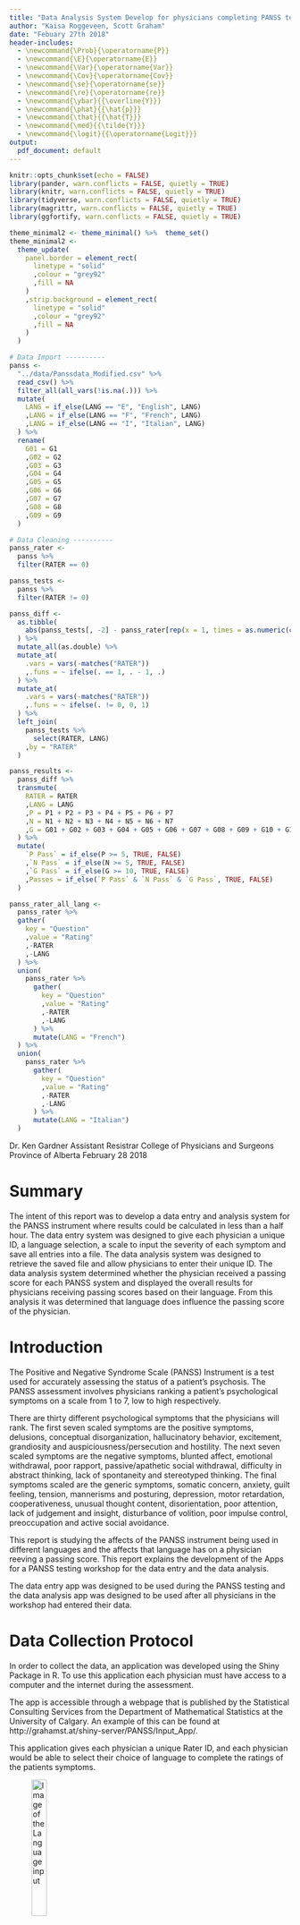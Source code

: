 ```yaml
---
title: "Data Analysis System Develop for physicians completing PANSS testing and the effect language has on the score"
author: "Kaisa Roggeveen, Scott Graham"
date: "Febuary 27th 2018"
header-includes:
  - \newcommand{\Prob}{\operatorname{P}}
  - \newcommand{\E}{\operatorname{E}}
  - \newcommand{\Var}{\operatorname{Var}}
  - \newcommand{\Cov}{\operatorname{Cov}}
  - \newcommand{\se}{\operatorname{se}}
  - \newcommand{\re}{\operatorname{re}}
  - \newcommand{\ybar}{{\overline{Y}}}
  - \newcommand{\phat}{{\hat{p}}}
  - \newcommand{\that}{{\hat{T}}}
  - \newcommand{\med}{{\tilde{Y}}}
  - \newcommand{\logit}{{\operatorname{Logit}}}
output: 
  pdf_document: default
---
```


```r
knitr::opts_chunk$set(echo = FALSE)
library(pander, warn.conflicts = FALSE, quietly = TRUE)
library(knitr, warn.conflicts = FALSE, quietly = TRUE)
library(tidyverse, warn.conflicts = FALSE, quietly = TRUE)
library(magrittr, warn.conflicts = FALSE, quietly = TRUE)
library(ggfortify, warn.conflicts = FALSE, quietly = TRUE)

theme_minimal2 <- theme_minimal() %>%  theme_set()
theme_minimal2 <-
  theme_update(
    panel.border = element_rect(
      linetype = "solid"
      ,colour = "grey92"
      ,fill = NA
    )
    ,strip.background = element_rect(
      linetype = "solid"
      ,colour = "grey92"
      ,fill = NA
    )
  )

# Data Import ----------
panss <-
  "../data/Panssdata_Modified.csv" %>% 
  read_csv() %>% 
  filter_all(all_vars(!is.na(.))) %>% 
  mutate(
    LANG = if_else(LANG == "E", "English", LANG)
    ,LANG = if_else(LANG == "F", "French", LANG)
    ,LANG = if_else(LANG == "I", "Italian", LANG)
  ) %>% 
  rename(
    G01 = G1
    ,G02 = G2
    ,G03 = G3
    ,G04 = G4
    ,G05 = G5
    ,G06 = G6
    ,G07 = G7
    ,G08 = G8
    ,G09 = G9
  ) 

# Data Cleaning ----------
panss_rater <- 
  panss %>% 
  filter(RATER == 0)

panss_tests <- 
  panss %>% 
  filter(RATER != 0)

panss_diff <-
  as.tibble(
    abs(panss_tests[, -2] - panss_rater[rep(x = 1, times = as.numeric(count(panss_tests))), -2])
  ) %>% 
  mutate_all(as.double) %>% 
  mutate_at(
    .vars = vars(-matches("RATER"))
    ,.funs = ~ ifelse(. == 1, . - 1, .)
  ) %>%
  mutate_at(
    .vars = vars(-matches("RATER"))
    ,.funs = ~ ifelse(. != 0, 0, 1)
  ) %>%
  left_join(
    panss_tests %>% 
      select(RATER, LANG)
    ,by = "RATER"
  )

panss_results <-
  panss_diff %>% 
  transmute(
    RATER = RATER
    ,LANG = LANG
    ,P = P1 + P2 + P3 + P4 + P5 + P6 + P7
    ,N = N1 + N2 + N3 + N4 + N5 + N6 + N7
    ,G = G01 + G02 + G03 + G04 + G05 + G06 + G07 + G08 + G09 + G10 + G11 + G12 + G13 + G14 + G15 + G16
  ) %>% 
  mutate(
    `P Pass` = if_else(P >= 5, TRUE, FALSE)
    ,`N Pass` = if_else(N >= 5, TRUE, FALSE)
    ,`G Pass` = if_else(G >= 10, TRUE, FALSE)
    ,Passes = if_else(`P Pass` & `N Pass` & `G Pass`, TRUE, FALSE)
  )

panss_rater_all_lang <- 
  panss_rater %>% 
  gather(
    key = "Question"
    ,value = "Rating"
    ,-RATER
    ,-LANG
  ) %>% 
  union(
    panss_rater %>% 
      gather(
        key = "Question"
        ,value = "Rating"
        ,-RATER
        ,-LANG
      ) %>% 
      mutate(LANG = "French")
  ) %>% 
  union(
    panss_rater %>% 
      gather(
        key = "Question"
        ,value = "Rating"
        ,-RATER
        ,-LANG
      ) %>% 
      mutate(LANG = "Italian")
  )
```
Dr. Ken Gardner  \newline
Assistant Resistrar College of Physicians and Surgeons \newline
Province of Alberta \newline
February 28 2018 \newline


# Summary
The intent of this report was to develop a data entry and analysis system for the PANSS instrument where results could be calculated in less than a half hour. The data entry system was designed to give each physician a unique ID, a language selection, a scale to input the severity of each symptom and save all entries into a file. The data analysis system was designed to retrieve the saved file and allow physicians to enter their unique ID. The data analysis system determined whether the physician received a passing score for each PANSS system and displayed the overall results for physicians receiving passing scores based on their language. From this analysis it was determined that language does influence the passing score of the physician.



# Introduction
The Positive and Negative Syndrome Scale (PANSS) Instrument is a test used for accurately assessing the status of a patient's psychosis. The PANSS assessment involves physicians ranking a patient's psychological symptoms on a scale from 1 to 7, low to high respectively. 

There are thirty different psychological symptoms that the physicians will rank. The first seven scaled symptoms are the positive symptoms, delusions, conceptual disorganization, hallucinatory behavior, excitement, grandiosity and  auspiciousness/persecution and hostility. The next seven scaled symptoms are the negative symptoms, blunted affect, emotional withdrawal, poor rapport, passive/apathetic social withdrawal, difficulty in abstract thinking, lack of spontaneity and stereotyped thinking. The final symptoms scaled are the generic symptoms, somatic concern, anxiety, guilt feeling, tension, mannerisms and posturing, depression, motor retardation, cooperativeness, unusual thought content, disorientation, poor attention, lack of judgement and insight, disturbance of volition, poor impulse control, preoccupation and active social avoidance. 

This report is studying the affects of the PANSS instrument being used in different languages and the affects that language has on a physician reeving a passing score. This report explains the development of the Apps for a PANSS testing workshop for the data entry and the data analysis.

The data entry app was designed to be used during the PANSS testing and the data analysis app was designed to be used after all physicians in the workshop had entered their data. 



# Data Collection Protocol
In order to collect the data, an application was developed using the Shiny Package in R. To use this application each physician must have access to a computer and the internet during the assessment.

The app is accessible through a webpage that is published by the Statistical Consulting Services from the Department of Mathematical Statistics at the University of Calgary. An example of this can be found at http://grahamst.at/shiny-server/PANSS/Input_App/.

This application gives each physician a unique Rater ID, and each physician would be able to select their choice of language to complete the ratings of the patients symptoms. 

![Image of the Language input](images/image1.png){height=25%}

The application displays the three symptom sections, positive, negative and generic, in individual columns. The first column displays the seven positive symptoms, the second column displays the seven negative symptoms and the last column displays the 16 generic symptoms. Each physician can rate the symptom on a slider-scale between 1 (low) and 7 (high). Once the physician is satisfied with all of their responses, they can submit their responses. All of the submitted responses are collected in a comma-departed values (CSV) document or uploaded into a database table. 

![Image of the Slider-Scale](images/image2.png){height=30%}

This data entry system was designed to prevent common issues seen in data collection. The system takes the inputs directly from the physicians and saves their responses in a CSV file, which eliminates potential errors made my humans when inputing the data. This system only allows physicians to choose numbers between 1 and 7, and therefore no numbers outside of these values would be recorded. The system also displays all of the questions at once so the physician can easily review their inputed symptom ratings.

# Data Analysis System

To create a quick and effective data analysis system an application was developed using the Shiny package in R. To view the results from the data analysis an individual physician would need access to a computer and the internet or the overall results could be shown to all physicians on an overhead screen.

This application is also accessible through a webpage that is published by the Statistical Consulting Services from the Department of Mathematical Statistics at the University of Calgary. An example of this can be found at http://grahamst.at/shiny-server/PANSS/Results_App/. Or seen in figures 3-5.

The application has a drop down menu where the physician can choose to display the results to a given question set, a check box set the results by language and the ability for physicians to enter their unique ID, and display their results. 

The data analysis application gathers the data from the CSV file/database that was created in the input application. The data then runs through a data cleaner which checks that there are no responses outside of the scope of the questions. Next the physicians' ratings are compared to the experts ratings for each symptom. The results of this comaparison are printed in a table where the physician can review their scores and determine where they made errors. 

The data analysis also displays overall results for all physicians. Histograms are used as a visual representation of the data. The histograms that are created for each section and each section can be stratified by langauge. In the histograms, the passing scores are coloured in green and failing scores are coloured in orange. 

The data was also visualized using Box Plots. The expert's rating was marked by a red star (*), and can be stratified by language.

To visualize overall passing scores bar plots of the proportion of raters who passed in each language are created for each section, Positive Symptoms, Negative Symptoms, Generic Symtoms and Overall. In the bar plots a passing score is coloured as green and a failing score are coloured in orange. These bar plots allow for a quick visualization of the data and the differences between the proportion of physicians passed based on language. 

![Results App Top](images/Results_App01.png)

![Results App Middle](images/Results_App02.png)

![Results App Bottom](images/Results_App03.png)

# Data Analysis
The intial step into analyzing the data was to remove variables that were outside of the allowed inputs. The first screening test was if there were any symbols in the ratings. Any symbols found were removed and the rating was marked as NA. The second screening test was to identify letters in the ratings. If the letter "l" was found it was replaced by the number 1, otherwise the rating was marked at NA. The final step taken to clean the ratings of errors was to make sure all of the numbers were in between 1 and 7. If a rating was scored as "0" it was changed to a "1" and if a rating was scored as an "8" or a "9", the rating was changed to a "7".

## Physician's Passing Score
To determine if a physician "passed" or "failed" the training they must meet certain criteria. The first criteria check was comparing each physician's symptom rating to an expert's symptom rating, if the physicians rating was within 1 of the expert's rating they received a "pass" on that symptom. 

The second criteria check was the total number of "pass" questions in the positive, negative and generic symptoms sections. To receive a "pass" in the positive and negative symptoms sections at least 5 out of the 7 symptoms must be a "pass". To receive a "pass" in the generic symptoms section at least 10 out of the 16 must be a "pass".

The third criteria checked was if the physician "passed" all three sections. If the physician "passed" all three sections, then they received a "pass" for the PANSS training.

The following table shows the summary results of the physicians. The full results can bee seen in Appendix B.
```r
panss_results %>% 
  group_by(LANG) %>%
  summarize_if(.predicate = is.logical, .funs = c(sum, length)) %>% 
  select(
    Language = LANG
    ,`Passed P` = `P Pass_.Primitive("sum")`
    ,`Passed N` = `N Pass_.Primitive("sum")`
    ,`Passed G` = `G Pass_.Primitive("sum")`
    ,`Passed` = `Passes_.Primitive("sum")`
    ,`Total Physicians` = `Passes_.Primitive("length")`
  ) %>%
  kable(caption = "Number of Passes")

panss_results %>% 
  group_by(LANG) %>%
  select(-RATER) %>% 
  summarize_if(.predicate = is.numeric, .funs = mean) %>% 
  rename(Language = LANG) %>%
  kable(caption = "Mean Number of Questions Passed", digits = 4)

panss_results %>% 
  group_by(LANG) %>%
  select(-RATER) %>% 
  summarize_if(.predicate = is.numeric, .funs = sd) %>%  
  rename(Language = LANG) %>%
  kable(caption = "SD Number of Questions Passed", digits = 4)
```

## Effect of Language on Passing Score
To visualize the data, histograms the symptoms were stratified by language.

```r
panss_hist <- 
  panss_tests %>% 
  gather(
    key = "Question"
    ,value = "Rating"
    ,-RATER
    ,-LANG
  ) %>% 
  left_join(
    panss_rater_all_lang %>% 
      # filter(str_detect(string = Question, pattern = input$question_set)) %>% 
      select(-RATER)
    ,by = c("Question", "LANG")
    ,suffix = c("", " Expert")
  ) %>% 
  mutate_if(
    .predicate = is.character
    ,.funs = as.factor
  ) %>% 
  mutate(
    LB = `Rating Expert` - 1
    ,UB = `Rating Expert` + 1
    ,Pass = if_else(Rating >= LB & Rating <= UB, "Pass", "Fail") %>% as.factor()
  )

panss_hist %>% 
  filter(str_detect(Question, "P")) %>% 
  ggplot(
    aes(
      x = Rating
      ,fill = Pass
      ,colour = Pass
    )
  ) +
  geom_bar() +
  scale_fill_brewer(
    type = "qual"
    ,palette = "Set2"
    ,direction = -1
  ) +
  scale_colour_brewer(
    type = "qual"
    ,palette = "Set2"
    ,direction = -1
  ) +
  scale_x_discrete(limit = 1:7) +
  labs(
    title = "Histogram of Positive Ratings"
    ,x = "Rating"
    ,y = "Count"
    ,fill = "Result"
    ,colour = "Result"
  ) +
  theme(legend.position = "bottom") +
  facet_grid(
    LANG ~ Question
    ,scales = "free_y"
  )
```


```r
panss_hist %>% 
  filter(str_detect(Question, "N")) %>% 
  ggplot(
    aes(
      x = Rating
      ,fill = Pass
      ,colour = Pass
    )
  ) +
  geom_bar() +
  scale_fill_brewer(
    type = "qual"
    ,palette = "Set2"
    ,direction = -1
  ) +
  scale_colour_brewer(
    type = "qual"
    ,palette = "Set2"
    ,direction = -1
  ) +
  scale_x_discrete(limit = 1:7) +
  labs(
    title = "Histogram of Negative Ratings"
    ,x = "Rating"
    ,y = "Count"
    ,fill = "Result"
    ,colour = "Result"
  ) +
  theme(legend.position = "bottom") +
  facet_grid(
    LANG ~ Question
    ,scales = "free_y"
  )
```


```r
panss_hist %>% 
  filter(
    str_detect(Question, "G0")
    ,Question != "G09"
  ) %>% 
  ggplot(
    aes(
      x = Rating
      ,fill = Pass
      ,colour = Pass
    )
  ) +
  geom_bar() +
  scale_fill_brewer(
    type = "qual"
    ,palette = "Set2"
    ,direction = -1
  ) +
  scale_colour_brewer(
    type = "qual"
    ,palette = "Set2"
    ,direction = -1
  ) +
  scale_x_discrete(limit = 1:7) +
  labs(
    title = "Histogram of General Ratings (G01-G08)"
    ,x = "Rating"
    ,y = "Count"
    ,fill = "Result"
    ,colour = "Result"
  ) +
  theme(legend.position = "bottom") +
  facet_grid(
    LANG ~ Question
    ,scales = "free_y"
  )
```


```r
panss_hist %>% 
  filter(
    str_detect(Question, "G1") | Question == "G09"
  ) %>% 
  ggplot(
    aes(
      x = Rating
      ,fill = Pass
      ,colour = Pass
    )
  ) +
  geom_bar() +
  scale_fill_brewer(
    type = "qual"
    ,palette = "Set2"
    ,direction = -1
  ) +
  scale_colour_brewer(
    type = "qual"
    ,palette = "Set2"
    ,direction = -1
  ) +
  scale_x_discrete(limit = 1:7) +
  labs(
    title = "Histogram of General Ratings (G09-G16)"
    ,x = "Rating"
    ,y = "Count"
    ,fill = "Result"
    ,colour = "Result"
  ) +
  theme(legend.position = "bottom") +
  facet_grid(
    LANG ~ Question
    ,scales = "free_y"
  )
```


## Regression Analysis
A logistic regression was preformed on the results from the 3 question sets, as well as the end result, using language as the predictor. For all 4 regressions, the English respondents are used as the base case for comparing against the French respondents and the Italian respondents.

```r
panss_logit <- 
  panss_results %>% 
  select(
    LANG
    ,contains("Pass")
  ) %>% 
  gather(
    key = Set
    ,value = Result
    ,-LANG
  ) %>% 
  mutate_all(as.factor) %>% 
  split(.$Set) %>% 
  map(
    ~ glm(
      Result ~ LANG
      ,data = .
      ,family = binomial
    )
  )

panss_logit$`P Pass` %>% 
  pander(caption = "Passes Question Set P by Language")
```

For the P questions, the odds in favor of passing of a French respondent compared to an English respondent increased on average by a multiplicative factor of `r round(exp(coef(panss_logit$"P Pass"))[["LANGFrench"]], 4)`. For an Italian respondent compared to an English respondent, the odds in favor of passing increased on average by a multiplicative factor of `r round(exp(coef(panss_logit$"P Pass"))[["LANGItalian"]], 4)`

```r
panss_logit$`N Pass` %>% 
  pander(caption = "Passes Question Set N by Language")
```

For the N questions, the odds in favor of passing of a French respondent compared to an English respondent increased on average by a multiplicative factor of `r round(exp(coef(panss_logit$"N Pass"))[["LANGFrench"]], 4)`. For an Italian respondent compared to an English respondent, the odds in favor of passing increased on average by a multiplicative factor of `r round(exp(coef(panss_logit$"N Pass"))[["LANGItalian"]], 4)`

```r
panss_logit$`G Pass` %>% 
  pander(caption = "Passes Question Set G by Language")
```

For the G questions, the odds in favor of passing of a French respondent compared to an English respondent can't be calculated as all of the French respondents passed the G questions, hence the nonsensical output in the regression. For an Italian respondent compared to an English respondent, the odds in favor of passing increased on average by a multiplicative factor of `r round(exp(coef(panss_logit$"G Pass"))[["LANGItalian"]], 4)`

```r
panss_logit$Passes %>% 
  pander(caption = "Passes PANSS by Language")
```

For the overall test, the odds in favor of passing of a French respondent compared to an English respondent increased on average by a multiplicative factor of `r round(exp(coef(panss_logit$"Passes"))[["LANGFrench"]], 4)`. For an Italian respondent compared to an English respondent, the odds in favor of passing increased on average by a multiplicative factor of `r round(exp(coef(panss_logit$"Passes"))[["LANGItalian"]], 4)`

# Conclusions

It can be concluded that language does impact a physicians score. 


# Recommendations



# Appendix
## Appendix A
```r
print("foo")
```


## Appendix B
```r
panss_results %>% 
  select(
    `Rater ID` = RATER
    ,Language = LANG
    ,`P Pass` 
    ,`N Pass`
    ,`G Pass`
    ,Passes
  ) %>% 
  kable()
```